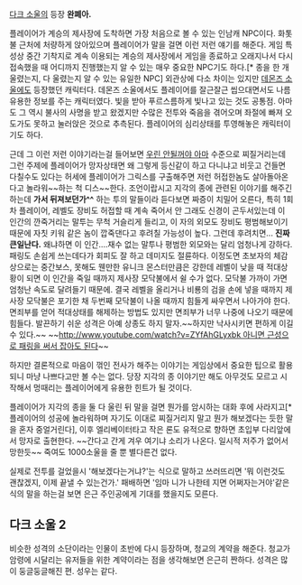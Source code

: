 [[다크 소울]]의 등장 '''완폐아.'''

플레이어가 계승의 제사장에 도착하면 가장 처음으로 볼 수 있는 인남캐 NPC이다. 화톳불 근처에 처량하게 앉아있으며 플레이어가 말을 걸면 이런 저런 얘기를 해준다. 게임 특성상 중간 기착지로 계속 이용되는 계승의 제사장에서 게임을 종료하고 오래지나서 다시 접속했을 때 어디까지 진행했는지 알 수 있는 매우 중요한 NPC기도 하다.[* 종을 한 개 울렸는지, 다 울렸는지 알 수 있는 유일한 NPC] 외관상에 다소 차이는 있지만 [[데몬즈 소울]]에도 등장했던 캐릭터다. 데몬즈 소울에서도 플레이어를 잘근잘근 씹으대면서도 나름 유용한 정보를 주는 캐릭터였다. 빛을 받아 푸르스름하게 빛나고 있는 것도 공통점. 아마도 그 역시 불사의 사명을 받고 왔겠지만 수많은 전투와 죽음을 겪어오며 좌절에 빠져 오도가도 못하고 눌러앉은 것으로 추측된다. 플레이어의 심리상태를 투영해놓은 캐릭터이기도 하다. 

근데 그 이런 저런 이야기라는걸 들어보면 [[우린 안될꺼야 아마]] 수준으로 찌질거리는데 그런 주제에 플레이어가 망자상태면 왜 그렇게 등신같이 하고 다니냐고 비웃고 건들면 다칠수도 있다는 허세에 플레이어가 그릭스를 구출해주면 저런 허접한놈도 살아돌아온다고 놀라워~~하는 척 디스~~한다. 조언이랍시고 지각의 종에 관련된 이야기를 해주긴 하는데 '''가서 뒤져보던가^^''' 하는 투의 말들이라 듣다보면 짜증이 치밀어 오른다, 특히 1회차 플레이어, 레벨도 장비도 허접할 때 계속 죽어서 안 그래도 신경이 곤두서있는데 이 인간의 깐죽거리는 말투는 무척 거슬리게 들리고, 이 자의 외모도 장비도 평범해보이기 때문에 자칫 키워 같은 놈이 깝죽댄다고 후려칠 가능성이 높다. 그런데 후려치면... '''진짜 큰일난다.''' 왜냐하면 이 인간....재수 없는 말투나 평범한 외모와는 달리 엄청나게 강하다. 패링도 손쉽게 쓰는데다가 회피도 잘 하고 데미지도 절륜하다. 이정도면 초보자의 체감상으로는 중간보스, 못해도 웬만한 유니크 몬스터만큼은 강한데 레벨이 낮을 때 적대상황이 되면 이 인간을 죽일 때까지 제사장 모닥불에서 쉴 수가 없다. 모닥불 가까이 가면 엄청난 속도로 달려들기 때문에. 결국 레벨을 올리거나 비룡의 검을 손에 넣을 때까지 제사장 모닥불은 포기한 채 두번째 모닥불이 나올 때까지 힘들게 싸우면서 나아가야 한다. 면죄부를 얻어 적대상태를 해제하는 방법도 있지만 면죄부가 너무 나중에 나오기 때문에 힘들다. 발끈하기 쉬운 성격은 아예 상종도 하지 말자.~~하지만 낙사시키면 편하게 이길 수 있다.~~ ~~[[http://www.youtube.com/watch?v=ZYfAhGLyxbk 아니면 근성으로 패링을 써서 잡아도 된다]]~~

하지만 결론적으로 마음이 꺾인 전사가 해주는 이야기는 게임상에서 중요한 팁으로 활용되니 마냥 나쁘다고만 볼 수는 없다. 당장 지각의 종 이야기만 해도 아무것도 모르고 시작해서 멍때리는 플레이어에게 유용한 힌트가 될 것이다.

플레이어가 지각의 종을 둘 다 울린 뒤 말을 걸면 뭔가를 암시하는 대화 후에 사라지고[* 플레이어의 성공에 놀라워하며 자기도 이대로 찌질거리지 말고 뭔가 해보겠다는 듯한 말을 혼자 중얼거린다], 이후 엘리베이터타고 작은 론도 유적으로 향하면 초입부 다리앞에서 망자로 출현한다. ~~간다고 간게 겨우 여기냐 소리가 나온다. 일시적 저주가 없어서 망한듯~~ 죽여도 1000소울을 줄 뿐 별다른건 없다.

실제로 전투를 걸었을시 '해보겠다는거냐?'는 식으로 말하고 쓰러뜨리면 '뭐 이런것도 괜찮겠지, 이제 끝낼 수 있는건가.' 패배하면 '임마 니가 나한테 지면 어쩌자는거야'같은 식의 말을 하는걸 보면 은근 주인공에게 기대를 했을지도 모른다.

== 다크 소울 2 ==
비슷한 성격의 소단이라는 인물이 초반에 다시 등장하며, 청교의 계약을 해준다. 청교가 암령에 시달리는 유저들을 위한 계약이라는 점을 생각해보면 은근히 짠하다. 성격은 많이 둥글둥글해진 편. 성우는 같다.
